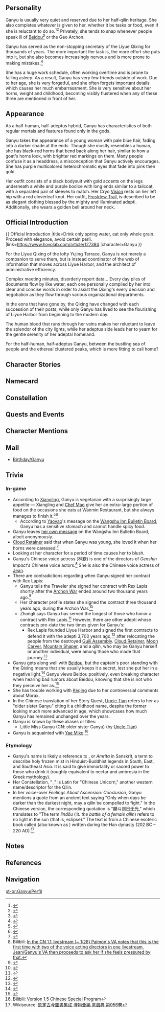 {{CharacterTabs}}
{{Quote|The secretary to the Liyue Qixing. The blood of both human and illuminated beast flows within her veins.<br />
Graceful and quiet by nature, yet the gentle disposition of qilin sees not even the slightest conflict with even the most arduous of workloads.<br />After all, Ganyu firmly believes that all the work she does is in honor of her contract with Rex Lapis, seeking the well-being of all living things within Liyue.|Description from the Official Website<ref>Official Genshin Impact Website: [https://genshin.hoyoverse.com/en/character/liyue?char=11 Ganyu]</ref>}}

==Personality==
{{Quote|The secretary at [[Yuehai Pavilion]]. The blood of the qilin, an illuminated beast, flows within her veins.|In-game character attributes and profile page text}}
Ganyu is usually very quiet and reserved due to her half-qilin heritage. She also completes whatever is given to her, whether it be tasks or food, even if she is reluctant to do so.<ref>{{Ref/CS|Keqing|About Ganyu – Skepticism}}</ref><ref>{{Ref/NPC|Chef Mao}}</ref> Privately, she tends to snap whenever people speak ill of [[Beidou]]<ref>{{Ref/VO|Ganyu|About Beidou}}</ref> or the Geo Archon.

Ganyu has served as the non-stopping secretary of the Liyue Qixing for thousands of years. The more important the task is, the more effort she puts into it, but she also becomes increasingly nervous and is more prone to making mistakes.<ref>{{Ref/CS|Ganyu|2}}</ref>

She has a huge work schedule, often working overtime and is prone to falling asleep. As a result, Ganyu has very few friends outside of work. Due to her age, she is very forgetful, and she often forgets important details which causes her much embarrassment. She is very sensitive about her horns, weight and childhood, becoming visibly flustered when any of these three are mentioned in front of her.

==Appearance==
<!-- Keep appearance section short and concise. Limit to 3 paragraphs with 3-4 sentences each. -->
As a half-human, half-adeptus hybrid, Ganyu has characteristics of both regular mortals and features found only in the gods.

Ganyu takes the appearance of a young woman with pale blue hair, fading into a darker shade at the ends. Though she mostly resembles a human, she has black-red horns that bend back along her hair, similar to how a goat's horns look, with brighter red markings on them. Many people confuse it as a headdress, a misconception that Ganyu actively encourages. She has purple multicolored heterochromatic eyes that fade into pink then gold.

Her outfit consists of a black bodysuit with gold accents on the legs underneath a white and purple bodice with long ends similar to a tailcoat, with a separated pair of sleeves to match. Her Cryo [[Vision]] rests on her left hip with a red cloverleaf knot. Her outfit, [[Frostdew Trail]], is described to be as elegant clothing blessed by the mighty and illuminated adepti. Additionally, she wears a golden bell around her neck.

==Official Introduction==
{{
Official Introduction
|title=Drink only spring water, eat only whole grain. Proceed with elegance, avoid certain peril.
|link=https://www.hoyolab.com/article/127394
|character=Ganyu
}}
{{Quote|It is said that the qilin carry an auspicious grace, yet who knows of the loneliness of a benevolent being among the sea of people?|Tianshu of the Liyue Qixing}}

For the Liyue Qixing of the lofty Yujing Terrace, Ganyu is not merely a companion to serve them, but is instead coordinator of the web of information that moves across Liyue Harbor, and the architect of administrative efficiency.

Complex meeting minutes, disorderly report data... Every day piles of documents flow by like water, each one personally compiled by her into clear and concise words in order to assist the Qixing's every decision and negotiation as they flow through various organizational departments.

In the eons that have gone by, the Qixing have changed with each succession of their posts, while only Ganyu has lived to see the flourishing of Liyue Harbor from beginning to the modern day.

The human blood that runs through her veins makes her reluctant to leave the splendor of the city lights, while her adeptus side leads her to yearn for the gentle serenity of her adeptal homeland.

For the half-human, half-adeptus Ganyu, between the bustling sea of people and the ethereal clustered peaks, which is more fitting to call home?

==Character Stories==
{{Character Story
|title1        = Character Details
|text1         = <p>Though many in [[Liyue]] are fascinated by life in [[Yujing Terrace]], its day-to-day operations and rules are a mystery to them.</p><p>They are aware that the [[Liyue Qixing]] are the cream of the crop who hold the fate of the city in their hands, but the calculations and data behind the Qixing's every decision are far harder to grasp.</p><p>The people understand that the new policies announced each year will change the dynamics of the market, yet none can comprehend how policy is plucked from complex meeting minutes and compiled into something easier on the human eye.</p><p>As the secretary of [[Yuehai Pavilion]], Ganyu undertakes many tasks that ordinary folk do not see.</p><p>For those that have witnessed her standing by the dock at daybreak, enjoying her breakfast in silence, it is difficult to imagine her in such a post.</p><p>Even still, by the time the sun has fully risen, she will have returned to Yuehai Pavilion overlooking Yujing Terrace, to continue to fulfill her contract.</p><p>A contract that she signed three thousand years ago with [[Rex Lapis]].</p>
|mention1      = Morax

|title2        = Character Story 1
|friendship2   = 2
|text2         = <p>Ganyu is not the secretary of any one leader in the Liyue Qixing but is instead the general secretary for the entire organization. Under her gentle exterior, Ganyu is as persevering as stone itself. This was something that Rex Lapis, the leader of the adepti, noticed very early on. Thus when the Liyue Qixing first emerged ages ago, Ganyu was their secretary. Through the years and the changes in the Qixing's roster, Ganyu has remained by their side as a constant. This has also meant that the mountainous piles of paperwork from the various departments and bureaus in Liyue have fallen upon Ganyu's shoulders. But though her workload has increased seven, a hundred, or even a thousandfold, her sense of responsibility has never wavered. Someone once queried as to the source of her motivation and received an answer that was not quite congruous with the question. "What I've done... is nothing compared to what Rex Lapis has accomplished."</p>
|mention2      = Morax

|title3        = Character Story 2
|friendship3   = 3
|text3         = <p>"I work for the well-being of all living things in Liyue."</p><p>Under almost all circumstances, Ganyu is a very trustworthy secretary.</p><p>It is hard to imagine anyone outperforming her in the face of such an enormous workload, especially given her unique and penetrating insights into all of Liyue's matters.</p><p>Nevertheless, her reliability can only be guaranteed under "almost all circumstances."</p><p>The more important the matter, the more Ganyu strives for perfection, and the more nervous she becomes. Under pressure, her nervousness does result in the occasional error.</p><p>One such incident occurred during the Rite of Descension, without doubt the most important annual event in Liyue's calendar.</p><p>Ganyu was three minutes late for the Rite and had to squeeze through the crowd in full view of all.</p><p>Later on, with a face as red as a tomato, she stammered her way through an unconvincing explanation, all the while apologizing profusely to Rex Lapis in her heart.</p><p>Her colleagues guessed that there must be some reason for the mistake.</p><p>Those who did not know her well saw that Rex Lapis did not mind, and thus paid the incident no attention.</p><p>Those closer to her worried in private, and asked if she needed a workload adjustment or a short vacation, but Ganyu refused.</p><p>"I spent two hours making sure that I wasn't wearing anything too similar to last year's Rite..."</p><p>Needless to say, Ganyu was not about to admit to this being the real reason for her tardiness!</p>
|mention3      = Morax

|title4        = Character Story 3
|friendship4   = 4
|text4         = <p>How long is a thousand years?</p><p>Long enough for the [[Glaze Lily|Glaze Lilies]] that once teemed throughout [[Dihua Marsh]] to be wiped out by floodwaters, and long enough for the thriving settlement that sprung up upon [[Guili Plains]] to come to ruin in war.</p><p>How short is a thousand years?</p><p>To Ganyu, it has felt shorter than the blink of an eye.</p><p>Throughout a passage of time unimaginable to mortals, Ganyu has been working on all manner of things at Yujing Terrace.</p><p>She recorded the raising and demolishing of every building, and witnessed the rise to prosperity of every industry.</p><p>Ganyu's sense of objectivity towards the passage of time comes from the endless reams of data she must trawl through, and from the ever-increasing number of colors she finds that she needs to categorize it all.</p><p>All this time, her mindset has never changed &mdash; she constantly wavers between her human and adeptus halves.</p><p>On one hand, Ganyu the [[qilin]] finds it difficult to comprehend mortal squabbles.</p><p>But on the other hand, her human blood reminds her always to hold out hope that she might someday be able to fit in.</p>
|mention4      = 

|title5        = Character Story 4
|friendship5   = 5
|text5         = <p>Outside the confines of her work, Ganyu very quickly shows how different she is from most other people.</p><p>She has a habit of taking afternoon naps and has a shockingly accurate internal clock. When lunch hour arrives, no matter where she is, she will simply curl up into a ball and fall asleep on the spot. Even the raucous dancing of hilichurls will fail to wake her.</p><p>These habits were at first just a running joke within the Liyue Qixing.</p><p>But once, after accompanying the then-[[Tianxuan]] to lunch outside the city, a well-fed Ganyu simply crawled into the nearest roadside haystack. She ended up being transported all the way to Dihua Marsh, awakening only after bumping her head during the unloading.</p><p>Unable to find Ganyu anywhere over the subsequent three hours, and knowing that she would not depart unannounced, the Tianxuan almost filed a missing person report.</p><p>After receiving a stern admonishment to "only take afternoon naps where it's safe," Ganyu retorted:</p><p>"Well... isn't everywhere in Liyue safe?"</p><p>Perhaps, with the mixture of human and illuminated beast blood flowing through her veins, Ganyu's understanding of the world's affairs is a little different to that of most humans.</p>
|mention5      = 

|title6        = Character Story 5
|friendship6   = 6
|text6         = <p>Ganyu's qilin heritage is little-known in [[Liyue Harbor]].</p><p>Whenever she is asked by someone walking along [[Feiyun Slope]] as to the obvious protrusions in her hair, she says that they are ornamental heirlooms.</p><p>"If I told them the truth, they would distance themselves from me..."</p><p>Despite never having been on particularly close terms with Liyue's citizens in the first place, Ganyu would still not consider distancing to be a good thing.</p><p>Her more important reason for hiding the truth is to prevent curious onlookers from touching her qilin horns.</p><p>After all, a qilin's horns are a sensitive part of their body, both physically and mentally speaking.</p><p>Another secret that Ganyu is anxious to keep hidden is the fact that she is watching her physique.</p><p>The qilin are strict vegetarians, but Liyue is a veritable powerhouse of gastronomical delights, one in which even vegetarians struggle to control their appetites.</p><p>Ganyu, who has grown accustomed to city life, is thus very vigilant in matters concerning her weight and physique.</p><p>Whenever she finds herself being drawn towards some delicious dish, she will attempt to reassert her self-control. For Ganyu, the difficulty of such a challenge is second only to finding a Flaming Flower atop Dragonspine.</p><p>But she is not one to give up half-way through the ascent.</p><p>During the Archon War, she once choked a giant monster to death with ease after getting lodged in its throat when it tried to eat her, said monster having fatally underestimated quite how wide her waistline was.</p><p>For Ganyu, avoiding any similarly embarrassing episodes in the future is an absolute must.</p>
|mention6      = 

|title7        = The Flora of Yujing Terrace
|friendship7   = 4
|text7         = <p>Handwritten notes detail the morphological features and behaviors of the plants in Yujing Terrace, with each beautiful stroke penned by Ganyu's own hand.</p><p>The notes are succinct, comprehensive, and well-categorized, and even offer some insights that one would be hard-pressed to find elsewhere on the market.</p><p>These include pointers on caring for Glaze Lilies and methods for grafting [[Silk Flower]]s.</p><p>In readability and scientific accessibility, they come close to the standard of official publications.</p><p>Or rather, this is the experience if one starts reading from the front.</p><p>Skip to near the end, however, and one may well be left dumbfounded.</p><p>The final few pages are a shocking rash of black ink and frantically scribbled-out text.</p><p>Reading patiently and painstakingly between the lines, one might just discover that these notes were, at one time, various methods for vegetable cultivation.</p><p>"But if I learn to grow vegetables, I'll be even less able to control my appetite."</p><p>Her hands balling into fists, it was with much difficulty that Ganyu erased the results of her research.</p><p>Later, whilst watering the plants on an empty stomach, Ganyu found herself plunging her head into a thicket of Silk Flowers, fantasizing that they were Sweet Flowers in an effort to comfort herself.</p><p>Many more fantasy [[Sweet Flower]]s followed shortly afterward during her afternoon nap...</p>
|mention7      = 

|title8        = Vision
|friendship8   = 6
|text8         = <p>Qilin are paragons of benevolence among the [[adepti]], drinking only freshwater and eating only plants. Flies they will not hurt, and a bruised reed they will not break. They do not travel in groups, and no trap will hold them. They are leisurely yet composed, active but reserved &mdash; a gentle and elegant race. Yet when a wicked beast from the sea arose and threatened the land beneath their feet, they did not stand idle or choose peace when there was none. Three thousand years ago, Ganyu answered the call of Morax the God of Geo, aiding him in the Archon Wars. And when the war was over, she chose to stay in Liyue and help the humans build a new polity there. The first Liyue Qixing would need support, and she took this task up as a matter of course, becoming their secretary. The moment she made that decision, a [[Vision]] appeared at her hip, granting her power to resonate with the world to a degree beyond her natural abilities. Whether she would grow strong enough to no longer need it, or whether she would use it as a last resort in Liyue's defense... Regardless, she chose to serve as the bridge between adepti and humans. Her Vision, then, was proof and witness of her new duty.</p>
|mention8      = Morax
}}

==Namecard==
{{Namecard|Ganyu: Qilin}}

==Constellation==
{{Constellation Lore|Sinae Unicornis}}

==Quests and Events==
{{Quest Appearances
|Three to Get Ready, and Here We Go = cinematic
|The Stars Inscribe the Year's Wishes = cinematic
|Where the Heart Finds Rest = cinematic
}}

==Character Mentions==
{{Character Mentions}}

==Mail==
*[[Birthday/Ganyu]]

==Trivia==
===In-game===
* According to [[Xiangling]], Ganyu is vegetarian with a surprisingly large appetite &mdash; Xiangling and [[Chef Mao]] give her an extra-large portion of food on the occasions she eats at Wanmin Restaurant, but she always manages to finish it.<ref>{{Ref/VO|Xiangling|About Ganyu}}</ref><ref>{{Ref/NPC|Chef Mao}}</ref>
** According to [[Yaoyao]]'s message on the [[Wangshu Inn Bulletin Board#Yaoyao's Message|Wangshu Inn Bulletin Board]], Ganyu has a sensitive stomach and cannot handle spicy food.
* Ganyu leaves [[Wangshu Inn Bulletin Board#Ganyu's Message|her own message]] on the Wangshu Inn Bulletin Board, albeit anonymously.
*[[Cloud Retainer]] said that when Ganyu was young, she loved it when her horns were caressed.<ref name="unicorn">{{Ref/Quest|Sea of Clouds, Sea of People}}</ref>
* Looking at her character for a period of time causes her to blush.
* Ganyu's Chinese voice actress (林簌) is one of the directors of ''Genshin Impact's'' Chinese voice actors.<ref group="Note">Bilibili: [https://www.bilibili.com/video/BV18Z4y1V7rB In the CN 1.1 livestream (~ 1:28) Paimon's VA notes that this is the first time with two of the voice acting directors in one livestream. Jean/Ganyu's VA then proceeds to ask her if she feels pressured by that.]</ref> She is also the Chinese voice actress of [[Jean]].
* There are contradictions regarding when Ganyu signed her contract with Rex Lapis:
** Ganyu tells the Traveler she signed her contract with Rex Lapis shortly after the [[Archon War]] ended around two thousand years ago.<ref name="SF">{{Ref/Quest|Solitary Fragrance}}</ref>
** Her character profile states she signed the contract three thousand years ago, during the Archon War.<ref name="GanyuStoryCD">{{Ref/CS|Ganyu|Character Details}}</ref>
** Zhongli says Ganyu has served the longest of those who honor a contract with Rex Lapis.<ref name="ZL VO">{{Ref/VO|Zhongli|About Ganyu}}</ref> However, there are other adepti whose contracts pre-date the two times given for Ganyu's:
*** Rex Lapis founded Liyue Harbor and signed the first contracts to defend it with the adepti 3,700 years ago,<ref name="TFF">{{Ref/Quest|The Fond Farewell}}</ref> after relocating the people from the destroyed [[Guili Assembly]]. [[Cloud Retainer]], [[Moon Carver]], [[Mountain Shaper]], and a qilin, who may be Ganyu herself or another individual, were among those who made that journey.<ref>{{Ref/Quest|Three to Get Ready, and Here We Go}}</ref>
*Ganyu gets along well with [[Beidou]], but the captain's poor standing with the Qixing means that she usually keeps it a secret, lest she put her in a negative light.<ref> {{Ref/VO|Beidou|About Ganyu}}</ref> Ganyu views Beidou positively, even breaking character when hearing bad rumors about Beidou, knowing that she is not who they perceive her as.<ref>{{Ref/VO|Ganyu|About Beidou}}</ref>
*She has trouble working with [[Keqing]] due to her controversial comments about Morax.
*In the Chinese translation of her Story Quest, [[Uncle Tian]] refers to her as "older sister Ganyu" citing it a childhood name, despite the former looking much more advanced in age, which showcases how much Ganyu has remained unchanged over the years.
*Ganyu is known by these aliases or titles:
** Little Miss Ganyu (CN: older sister Ganyu) (by [[Uncle Tian]])
*Ganyu is acquainted with [[Yae Miko]].<ref>Bilibili: [https://www.bilibili.com/video/BV17y4y147fa Version 1.5 Chinese Special Program]</ref>

===Etymology===
*Ganyu's name is likely a reference to {{Lang|'''{{w|Amrita|''Ganlu''}}'''|zh=甘露|zh_tl=Sweet Dew}}, or ''Amrita'' in Sanskrit, a term to describe holy frozen mist in Hinduist-Buddhist legends in South, East, and Southeast Asia. It is said to give immortality or sacred power to those who drink it (roughly equivalent to nectar and ambrosia in the Greek mythology).
*Her Constellation, "{{wt|Sinae}} {{wt|unicornis|Unicornis}}," is Latin for "Chinese Unicorn," another western name/descriptor for the Qilin.
*In her voice-over ''Feelings About Ascension: Conclusion'', Ganyu mentions a quote from an ancient text saying "Only when days be darker than the darkest night, may a qilin be compelled to fight." In the Chinese version, the corresponding quotation is "麟斗则日无光," which translates to "The term ''líndǒu'' (lit. ''the battle of a female qilin'') refers to no light in the sun (that is, eclipse)." The text is from a Chinese esoteric book called {{Lang|''Kǒngyǎntú''|zh=孔演图}} (also known as {{Lang|''Chūnqiū-Yǎnkǒngtú''|zh=春秋演孔图}}) written during the Han dynasty (202 BC – 220 AD).<ref>Wikisource: [https://zh.wikisource.org/wiki/欽定古今圖書集成/博物彙編/禽蟲典/第056卷 欽定古今圖書集成 博物彙編 禽蟲典 第056卷]</ref>

==Notes==
{{Reflist|note=1}}

==References==
{{Reflist|2}}

==Navigation==
{{Character Navbox|link type=lore}}

[[pt-br:Ganyu/Perfil]]